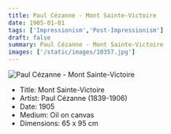 ```yaml
---
title: Paul Cézanne - Mont Sainte-Victoire
date: 1905-01-01
tags: ['Impressionism','Post-Impressionism']
draft: false
summary: Paul Cézanne - Mont Sainte-Victoire
images: ['/static/images/10357.jpg']
---
```


![Paul Cézanne - Mont Sainte-Victoire](/static/images/10357.jpg)

* Title: Mont Sainte-Victoire
* Artist: Paul Cézanne (1839-1906)
* Date: 1905
* Medium: Oil on canvas
* Dimensions: 65 x 95 cm


